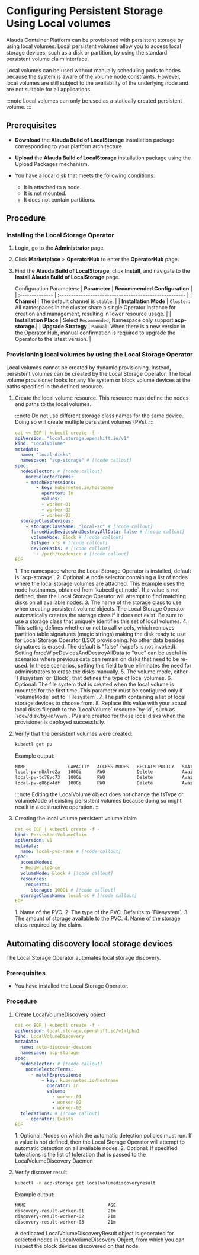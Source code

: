# Configuring Persistent Storage Using Local volumes

Alauda Container Platform can be provisioned with persistent storage by using local volumes. Local persistent volumes allow you to access local storage devices, such as a disk or partition, by using the standard persistent volume claim interface.

Local volumes can be used without manually scheduling pods to nodes because the system is aware of the volume node constraints. However, local volumes are still subject to the availability of the underlying node and are not suitable for all applications.

:::note
Local volumes can only be used as a statically created persistent volume.
:::

## Prerequisites

- **Download** the **Alauda Build of LocalStorage** installation package corresponding to your platform architecture.

- **Upload** the **Alauda Build of LocalStorage** installation package using the Upload Packages mechanism.

- You have a local disk that meets the following conditions:

    - It is attached to a node.
    - It is not mounted.
    - It does not contain partitions.

## Procedure

<Steps>

### Installing the Local Storage Operator

1. Login, go to the **Administrator** page.

2. Click **Marketplace** > **OperatorHub** to enter the **OperatorHub** page.

3. Find the **Alauda Build of LocalStorage**, click **Install**, and navigate to the **Install Alauda Build of LocalStorage** page.

    Configuration Parameters:
    | **Parameter**   | **Recommended Configuration**                          |
    | :-------------- | :----------------------------------------------------- |
    | **Channel**     | The default channel is `stable`.                       |
    | **Installation Mode**  | `Cluster`: All namespaces in the cluster share a single Operator instance for creation and management, resulting in lower resource usage. |
    | **Installation Place** | Select `Recommended`, Namespace only support **acp-storage**.|
    | **Upgrade Strategy**   | `Manual`: When there is a new version in the Operator Hub, manual confirmation is required to upgrade the Operator to the latest version. |

### Provisioning local volumes by using the Local Storage Operator

Local volumes cannot be created by dynamic provisioning. Instead, persistent volumes can be created by the Local Storage Operator. The local volume provisioner looks for any file system or block volume devices at the paths specified in the defined resource.

1. Create the local volume resource. This resource must define the nodes and paths to the local volumes.
    
    :::note
    Do not use different storage class names for the same device. Doing so will create multiple persistent volumes (PVs).
    :::

    ```yaml
    cat << EOF | kubectl create -f -
    apiVersion: "local.storage.openshift.io/v1"
    kind: "LocalVolume"
    metadata:
      name: "local-disks"
      namespace: "acp-storage" # [!code callout]
    spec:
      nodeSelector: # [!code callout]
        nodeSelectorTerms:
        - matchExpressions:
            - key: kubernetes.io/hostname
              operator: In
              values:
              - worker-01
              - worker-02
              - worker-03
      storageClassDevices:
        - storageClassName: "local-sc" # [!code callout]
          forceWipeDevicesAndDestroyAllData: false # [!code callout]
          volumeMode: Block # [!code callout]
          fsType: xfs # [!code callout]
          devicePaths: # [!code callout]
            - /path/to/device # [!code callout]
    EOF
    ```

    <Callouts>
    1. The namespace where the Local Storage Operator is installed, default is `acp-storage`.
    2. Optional: A node selector containing a list of nodes where the local storage volumes are attached. This example uses the node hostnames, obtained from `kubectl get node`. If a value is not defined, then the Local Storage Operator will attempt to find matching disks on all available nodes.
    3. The name of the storage class to use when creating persistent volume objects. The Local Storage Operator automatically creates the storage class if it does not exist. Be sure to use a storage class that uniquely identifies this set of local volumes.
    4. This setting defines whether or not to call wipefs, which removes partition table signatures (magic strings) making the disk ready to use for Local Storage Operator (LSO) provisioning. No other data besides signatures is erased. The default is "false" (wipefs is not invoked). Setting forceWipeDevicesAndDestroyAllData to "true" can be useful in scenarios where previous data can remain on disks that need to be re-used. In these scenarios, setting this field to true eliminates the need for administrators to erase the disks manually.
    5. The volume mode, either `Filesystem` or `Block`, that defines the type of local volumes.
    6. Optional: The file system that is created when the local volume is mounted for the first time. This parameter must be configured only if `volumeMode` set to `Filesystem`.
    7. The path containing a list of local storage devices to choose from. 
    8. Replace this value with your actual local disks filepath to the `LocalVolume` resource `by-id`, such as `/dev/disk/by-id/wwn`. PVs are created for these local disks when the provisioner is deployed successfully.
    </Callouts>

2. Verify that the persistent volumes were created:

    ```bash
    kubectl get pv
    ```

    Example output:
    ```bash
    NAME                CAPACITY   ACCESS MODES   RECLAIM POLICY   STATUS      CLAIM   STORAGECLASS   REASON   AGE
    local-pv-n8xlrd2a   100Gi      RWO            Delete           Available           local-sc                88m
    local-pv-tc78vc73   100Gi      RWO            Delete           Available           local-sc                82m
    local-pv-q86px4df   100Gi      RWO            Delete           Available           local-sc                48m    
    ```

    :::note
    Editing the LocalVolume object does not change the fsType or volumeMode of existing persistent volumes because doing so might result in a destructive operation.
    :::

3. Creating the local volume persistent volume claim

    ```yaml
    cat << EOF | kubectl create -f -
    kind: PersistentVolumeClaim
    apiVersion: v1
    metadata:
      name: local-pvc-name # [!code callout]
    spec:
      accessModes:
      - ReadWriteOnce
      volumeMode: Block # [!code callout]
      resources:
        requests:
          storage: 100Gi # [!code callout]
      storageClassName: local-sc # [!code callout]
    EOF  
    ```

    <Callouts>
    1. Name of the PVC.
    2. The type of the PVC. Defaults to `Filesystem`.
    3. The amount of storage available to the PVC.
    4. Name of the storage class required by the claim.
    </Callouts>

</Steps>

## Automating discovery local storage devices

The Local Storage Operator automates local storage discovery.

### Prerequisites

- You have installed the Local Storage Operator.

###  Procedure

1. Create LocalVolumeDiscovery object

    ```yaml
    cat << EOF | kubectl create -f -
    apiVersion: local.storage.openshift.io/v1alpha1
    kind: LocalVolumeDiscovery
    metadata:
      name: auto-discover-devices
      namespace: acp-storage
    spec:
      nodeSelector: # [!code callout]
        nodeSelectorTerms:
          - matchExpressions:
              - key: kubernetes.io/hostname
                operator: In
                values:
                  - worker-01
                  - worker-02
                  - worker-03
      tolerations: # [!code callout]
        - operator: Exists
    EOF
    ```

    <Callouts>
    1. Optional: Nodes on which the automatic detection policies must run. If a value is not defined, then the Local Storage Operator will attempt to automatic detection on all available nodes.
    2. Optional: If specified tolerations is the list of toleration that is passed to the LocalVolumeDiscovery Daemon
    </Callouts>

2. Verify discover result

    ```bash
    kubectl -n acp-storage get localvolumediscoveryresult
    ```

    Example output:
    ```bash
    NAME                               AGE
    discovery-result-worker-01         21m
    discovery-result-worker-02         21m
    discovery-result-worker-03         21m
    ```

    A dedicated LocalVolumeDiscoveryResult object is generated for selected nodes in LocalVolumeDiscovery Object, from which you can inspect the block devices discovered on that node.